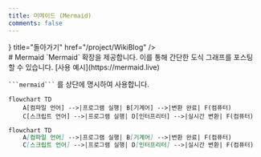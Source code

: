 ```yaml
---
title: 머메이드 (Mermaid)
comments: false
---
```



<Cards>
<Card icon={<Icon.arrow_left/>} title="돌아가기" href="/project/WikiBlog" />
</Cards>

<br/>
# Mermaid
`Mermaid` 확장을 제공합니다. 이를 통해 간단한 도식 그래프를 포스팅 할 수 있습니다.
[사용 예시](https://mermaid.live)

` ```mermaid``` ` 를 상단에 명시하여 사용합니다.

```mermaid
flowchart TD
    A[컴파일 언어] -->|프로그램 실행| B[기계어] -->|변환 완료| F(컴퓨터)
    C[스크립트 언어] -->|프로그램 실행| D[인터프리터] -->|실시간 변환| F(컴퓨터)
```

```md filename="Markdown"
flowchart TD
    A[컴파일 언어] -->|프로그램 실행| B[기계어] -->|변환 완료| F(컴퓨터)
    C[스크립트 언어] -->|프로그램 실행| D[인터프리터] -->|실시간 변환| F(컴퓨터)
```